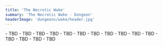```yaml
---
title: 'The Necrotic Wake'
summary: 'The Necrotic Wake - Dungeon'
headerImage: 'dungeons/wake/header.jpg'
---
```


<BossCard title="Trash">
- TBD 
- TBD 
- TBD
</BossCard>

<BossCard title="Blightbone" id="162691">
- TBD 
- TBD 
- TBD
</BossCard>

<BossCard title="Amarth, The Harvester" id="163157">
- TBD 
- TBD 
- TBD
</BossCard>

<BossCard title="Surgeon Stitchflesh" id="166882">
- TBD 
- TBD 
- TBD
</BossCard>

<BossCard title="Nalthor the Rimebinder" id="166945">
- TBD 
- TBD 
- TBD
</BossCard>